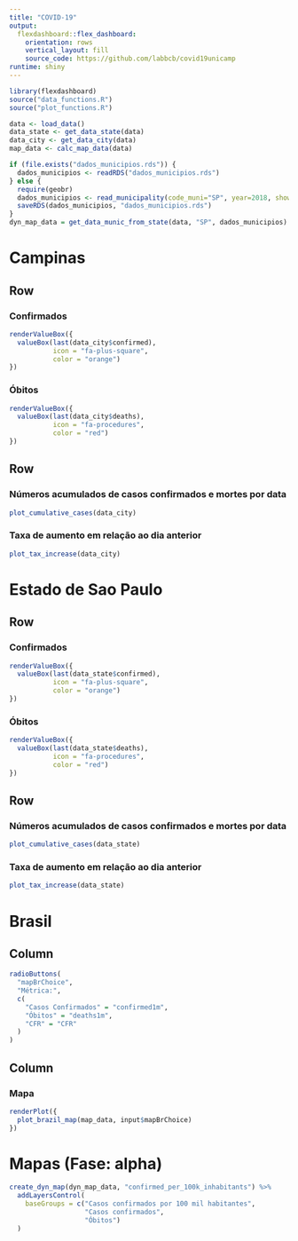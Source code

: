 ```yaml
---
title: "COVID-19"
output: 
  flexdashboard::flex_dashboard:
    orientation: rows
    vertical_layout: fill
    source_code: https://github.com/labbcb/covid19unicamp
runtime: shiny
---
```


```r
library(flexdashboard)
source("data_functions.R")
source("plot_functions.R")

data <- load_data()
data_state <- get_data_state(data)
data_city <- get_data_city(data)
map_data <- calc_map_data(data)

if (file.exists("dados_municipios.rds")) {
  dados_municipios <- readRDS("dados_municipios.rds")
} else {
  require(geobr)
  dados_municipios <- read_municipality(code_muni="SP", year=2018, showProgress = FALSE)
  saveRDS(dados_municipios, "dados_municipios.rds")
}
dyn_map_data = get_data_munic_from_state(data, "SP", dados_municipios)
```

Campinas {data-icon="fa-street-view"}
=====================================

Row
-------------------------------------

### Confirmados {.value-box}

```r
renderValueBox({
  valueBox(last(data_city$confirmed),
           icon = "fa-plus-square",
           color = "orange")
})
```

### Óbitos {.value-box}

```r
renderValueBox({
  valueBox(last(data_city$deaths),
           icon = "fa-procedures",
           color = "red")
})
```

Row
-------------------------------------

### Números acumulados de casos confirmados e mortes por data

```r
plot_cumulative_cases(data_city)
```

### Taxa de aumento em relação ao dia anterior

```r
plot_tax_increase(data_city)
```

Estado de Sao Paulo {data-icon="fa-city"}
=====================================

Row
-------------------------------------

### Confirmados {.value-box}

```r
renderValueBox({
  valueBox(last(data_state$confirmed),
           icon = "fa-plus-square",
           color = "orange")
})
```

### Óbitos {.value-box}

```r
renderValueBox({
  valueBox(last(data_state$deaths),
           icon = "fa-procedures",
           color = "red")
})
```

Row
-------------------------------------

### Números acumulados de casos confirmados e mortes por data

```r
plot_cumulative_cases(data_state)
```

### Taxa de aumento em relação ao dia anterior

```r
plot_tax_increase(data_state)
```

Brasil {data-icon="fa-globe-americas"}
=====================================

Column {.sidebar}
-----------------------------------------------------------------------

```r
radioButtons(
  "mapBrChoice",
  "Métrica:",
  c(
    "Casos Confirmados" = "confirmed1m",
    "Óbitos" = "deaths1m",
    "CFR" = "CFR"
  )
)
```

Column
-----------------------------------------------------------------------

### Mapa

```r
renderPlot({
  plot_brazil_map(map_data, input$mapBrChoice)
})
```

Mapas (Fase: alpha) {data-icon="fa-map-marked-alt"}
=====================================

```r
create_dyn_map(dyn_map_data, "confirmed_per_100k_inhabitants") %>% 
  addLayersControl(
    baseGroups = c("Casos confirmados por 100 mil habitantes",
                   "Casos confirmados",
                   "Óbitos")
  )
```

